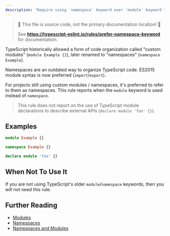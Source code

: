 ```yaml
---
description: 'Require using `namespace` keyword over `module` keyword to declare custom TypeScript modules.'
---
```



> 🛑 This file is source code, not the primary documentation location! 🛑
>
> See **https://typescript-eslint.io/rules/prefer-namespace-keyword** for documentation.

TypeScript historically allowed a form of code organization called "custom modules" (`module Example {}`), later renamed to "namespaces" (`namespace Example`).

Namespaces are an outdated way to organize TypeScript code.
ES2015 module syntax is now preferred (`import`/`export`).

For projects still using custom modules / namespaces, it's preferred to refer to them as namespaces.
This rule reports when the `module` keyword is used instead of `namespace`.

> This rule does not report on the use of TypeScript module declarations to describe external APIs (`declare module 'foo' {}`).

## Examples

<Tabs>
<TabItem value="❌ Incorrect">

```ts
module Example {}
```

</TabItem>
<TabItem value="✅ Correct">

```ts
namespace Example {}

declare module 'foo' {}
```

</TabItem>
</Tabs>

## When Not To Use It

If you are not using TypeScript's older `module`/`namespace` keywords, then you will not need this rule.

## Further Reading

- [Modules](https://www.typescriptlang.org/docs/handbook/modules.html)
- [Namespaces](https://www.typescriptlang.org/docs/handbook/namespaces.html)
- [Namespaces and Modules](https://www.typescriptlang.org/docs/handbook/namespaces-and-modules.html)
